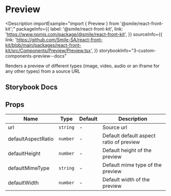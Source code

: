 # Preview

<Description
  importExample="import { Preview } from '@smile/react-front-kit';"
  packageInfo={{
    label: '@smile/react-front-kit',
    link: 'https://www.npmjs.com/package/@smile/react-front-kit',
  }}
  sourceInfo={{
    link: 'https://github.com/Smile-SA/react-front-kit/blob/main/packages/react-front-kit/src/Components/Preview/Preview.tsx',
  }}
  storybookInfo="3-custom-components-preview--docs"
>
  Renders a preview of different types (image, video, audio or an iframe for any
  other types) from a source URL
</Description>

## Storybook Docs

<StorybookEmbed storyId="3-custom-components-preview--docs" height="4490" />

## Props

| Name               | Type     | Default | Description                             |
| ------------------ | -------- | ------- | --------------------------------------- |
| url <Required/>    | `string` | -       | Source url                              |
| defaultAspectRatio | `number` | -       | Default default aspect ratio of preview |
| defaultHeight      | `number` | -       | Default height of the preview           |
| defaultMimeType    | `string` | -       | Default mime type of the preview        |
| defaultWidth       | `number` | -       | Default width of the preview            |
